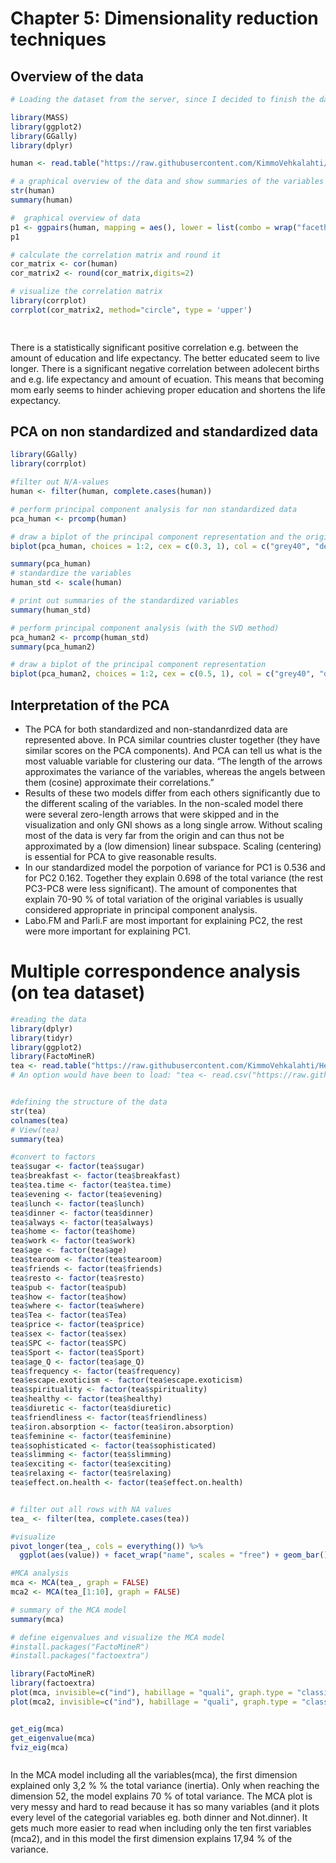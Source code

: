 # Chapter 5: Dimensionality reduction techniques


## Overview of the data
```r
# Loading the dataset from the server, since I decided to finish the data wrangling last in case I will run out of time this week.

library(MASS)
library(ggplot2)
library(GGally)
library(dplyr)

human <- read.table("https://raw.githubusercontent.com/KimmoVehkalahti/Helsinki-Open-Data-Science/master/datasets/human2.txt", sep=",", header=TRUE)

# a graphical overview of the data and show summaries of the variables in the data.
str(human)
summary(human)

#  graphical overview of data 
p1 <- ggpairs(human, mapping = aes(), lower = list(combo = wrap("facethist", bins = 20)))
p1

# calculate the correlation matrix and round it
cor_matrix <- cor(human)
cor_matrix2 <- round(cor_matrix,digits=2)

# visualize the correlation matrix
library(corrplot)
corrplot(cor_matrix2, method="circle", type = 'upper')

 
```


There is a statistically significant positive correlation e.g. between the amount of education and life expectancy. The better educated seem to live longer. There is a significant negative correlation between adolecent births and e.g. life expectancy and amount of ecuation. This means that becoming mom early seems to hinder achieving proper education and shortens the life expectancy.


## PCA on non standardized and standardized data
```r
library(GGally)
library(corrplot)

#filter out N/A-values
human <- filter(human, complete.cases(human))

# perform principal component analysis for non standardized data
pca_human <- prcomp(human)

# draw a biplot of the principal component representation and the original variables
biplot(pca_human, choices = 1:2, cex = c(0.3, 1), col = c("grey40", "deeppink2")) 

summary(pca_human)
# standardize the variables
human_std <- scale(human)

# print out summaries of the standardized variables
summary(human_std)

# perform principal component analysis (with the SVD method)
pca_human2 <- prcomp(human_std)
summary(pca_human2)

# draw a biplot of the principal component representation 
biplot(pca_human2, choices = 1:2, cex = c(0.5, 1), col = c("grey40", "deeppink2"))

```

## Interpretation of the PCA
* The PCA for both standardized and non-standanrdized data are represented above.
In PCA similar countries cluster together (they have similar scores on the PCA components). And PCA can tell us what is the most valuable variable for clustering our data.  "The length of the arrows approximates the variance of the variables, whereas the angels between them (cosine) approximate their correlations."
* Results of these two models differ from each others significantly due to the different scaling of the variables. In the non-scaled model there were several zero-length arrows that were skipped and in the visualization and only GNI shows as a long single arrow.  Without scaling most of the data is very far from the origin and can thus  not be approximated by a (low dimension) linear subspace. Scaling (centering) is essential for PCA to give reasonable results.
* In our standardized model the  porpotion of variance for PC1 is  0.536 and for PC2 0.162. Together they explain 0.698 of the total variance (the rest PC3-PC8 were less significant). The amount of componentes that explain 70-90 % of total variation of the original variables is usually considered appropriate in principal component analysis.
* Labo.FM and Parli.F are most important for explaining PC2, the rest were more important for explaining PC1.




# Multiple correspondence analysis  (on tea dataset)
```r

#reading the data
library(dplyr)
library(tidyr)
library(ggplot2)
library(FactoMineR)
tea <- read.table("https://raw.githubusercontent.com/KimmoVehkalahti/Helsinki-Open-Data-Science/master/datasets/tea.csv", sep = ",", header = T)
# An option would have been to load: "tea <- read.csv("https://raw.githubusercontent.com/KimmoVehkalahti/Helsinki-Open-Data-Science/master/datasets/tea.csv", stringsAsFactors = TRUE)." This would also convert all the character variables of the data to factors (= R representation of categorical variables with 2 or more levels and labels). So you do NOT have to make  conversions one by one, e.g., tea$sugar <- factor(tea$sugar) etc. However I had already done the conversions, so I decided to go with the old version.


#defining the structure of the data
str(tea)
colnames(tea)
# View(tea)
summary(tea)

#convert to factors
tea$sugar <- factor(tea$sugar)
tea$breakfast <- factor(tea$breakfast)
tea$tea.time <- factor(tea$tea.time)
tea$evening <- factor(tea$evening)
tea$lunch <- factor(tea$lunch)
tea$dinner <- factor(tea$dinner)
tea$always <- factor(tea$always)
tea$home <- factor(tea$home)
tea$work <- factor(tea$work)
tea$age <- factor(tea$age)
tea$tearoom <- factor(tea$tearoom)
tea$friends <- factor(tea$friends)
tea$resto <- factor(tea$resto)
tea$pub <- factor(tea$pub)
tea$how <- factor(tea$how)
tea$where <- factor(tea$where)
tea$Tea <- factor(tea$Tea)
tea$price <- factor(tea$price)
tea$sex <- factor(tea$sex)
tea$SPC <- factor(tea$SPC)
tea$Sport <- factor(tea$Sport)
tea$age_Q <- factor(tea$age_Q)
tea$frequency <- factor(tea$frequency)
tea$escape.exoticism <- factor(tea$escape.exoticism)
tea$spirituality <- factor(tea$spirituality)
tea$healthy <- factor(tea$healthy)
tea$diuretic <- factor(tea$diuretic)
tea$friendliness <- factor(tea$friendliness)
tea$iron.absorption <- factor(tea$iron.absorption)
tea$feminine <- factor(tea$feminine)
tea$sophisticated <- factor(tea$sophisticated)
tea$slimming <- factor(tea$slimming)
tea$exciting <- factor(tea$exciting)
tea$relaxing <- factor(tea$relaxing)
tea$effect.on.health <- factor(tea$effect.on.health)


# filter out all rows with NA values
tea_ <- filter(tea, complete.cases(tea))

#visualize
pivot_longer(tea_, cols = everything()) %>% 
  ggplot(aes(value)) + facet_wrap("name", scales = "free") + geom_bar() + theme(axis.text=element_text(size=4))

#MCA analysis
mca <- MCA(tea_, graph = FALSE)
mca2 <- MCA(tea_[1:10], graph = FALSE)

# summary of the MCA model
summary(mca)

# define eigenvalues and visualize the MCA model
#install.packages("FactoMineR")
#install.packages("factoextra")

library(FactoMineR)
library(factoextra)
plot(mca, invisible=c("ind"), habillage = "quali", graph.type = "classic")
plot(mca2, invisible=c("ind"), habillage = "quali", graph.type = "classic")


get_eig(mca)
get_eigenvalue(mca)
fviz_eig(mca)



```

In the MCA model including all the variables(mca), the first dimension explained only 3,2 % %  the total variance (inertia). Only when reaching the dimension 52, the model explains 70 % of total variance. The MCA plot is very messy and hard to read because it has so many variables (and it  plots every level of the categorial variables eg. both dinner and Not.dinner). It gets much more easier to read when including only the ten first variables (mca2), and in this model the first dimension explains 17,94 % of the variance.

